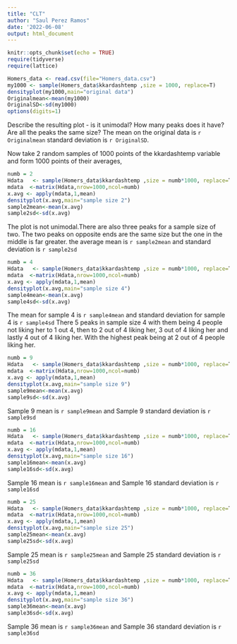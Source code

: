 ```yaml
---
title: "CLT"
author: "Saul Perez Ramos"
date: '2022-06-08'
output: html_document
---
```



```r
knitr::opts_chunk$set(echo = TRUE)
require(tidyverse)
require(lattice)
```

```r
Homers_data <- read.csv(file="Homers_data.csv")
my1000 <- sample(Homers_data$kkardashtemp ,size = 1000, replace=T)
densityplot(my1000,main="original data")
Originalmean<-mean(my1000)
OriginalSD<-sd(my1000)
options(digits=1)
```

Describe the resulting plot -  is it unimodal?  How many peaks does it have?  Are all the peaks the same size? 
The mean on the original data is `r Originalmean`  standard deviation is `r OriginalSD`.



Now take 2 random samples of 1000 points of the kkardashtemp variable and form 1000 points of their averages,

```r
numb = 2
Hdata   <- sample(Homers_data$kkardashtemp ,size = numb*1000, replace=T)
mdata  <-matrix(Hdata,nrow=1000,ncol=numb)
x.avg <- apply(mdata,1,mean)
densityplot(x.avg,main="sample size 2")
sample2mean<-mean(x.avg)
sample2sd<-sd(x.avg)
```

The plot is not unimodal.There are also three peaks for a sample size of two. The two peaks on opposite ends are the same size but the one in the middle is far greater. the average mean is `r sample2mean` and standard deviation is `r sample2sd`

```r
numb = 4
Hdata   <- sample(Homers_data$kkardashtemp ,size = numb*1000, replace=T)
mdata  <-matrix(Hdata,nrow=1000,ncol=numb)
x.avg <- apply(mdata,1,mean)
densityplot(x.avg,main="sample size 4")
sample4mean<-mean(x.avg)
sample4sd<-sd(x.avg)
```

The mean for sample 4 is `r sample4mean` and standard deviation for sample 4 is `r sample4sd`
There 5 peaks in sample size 4 with them being 4 people not liking her to 1 out 4, then to 2 out of 4 liking her, 3 out of 4 liking her and lastly 4 out of 4 liking her. With the highest peak being at 2 out of 4 people liking her. 

```r
numb = 9
Hdata   <- sample(Homers_data$kkardashtemp ,size = numb*1000, replace=T)
mdata  <-matrix(Hdata,nrow=1000,ncol=numb)
x.avg <- apply(mdata,1,mean)
densityplot(x.avg,main="sample size 9")
sample9mean<-mean(x.avg)
sample9sd<-sd(x.avg)
```

Sample 9 mean is `r sample9mean` and Sample 9 standard deviation is `r sample9sd`

```r
numb = 16
Hdata   <- sample(Homers_data$kkardashtemp ,size = numb*1000, replace=T)
mdata  <-matrix(Hdata,nrow=1000,ncol=numb)
x.avg <- apply(mdata,1,mean)
densityplot(x.avg,main="sample size 16")
sample16mean<-mean(x.avg)
sample16sd<-sd(x.avg)
```

Sample 16 mean is `r sample16mean` and Sample 16 standard deviation is `r sample16sd`

```r
numb = 25
Hdata   <- sample(Homers_data$kkardashtemp ,size = numb*1000, replace=T)
mdata  <-matrix(Hdata,nrow=1000,ncol=numb)
x.avg <- apply(mdata,1,mean)
densityplot(x.avg,main="sample size 25")
sample25mean<-mean(x.avg)
sample25sd<-sd(x.avg)
```

Sample 25 mean is `r sample25mean` and Sample 25 standard deviation is `r sample25sd`

```r
numb = 36
Hdata   <- sample(Homers_data$kkardashtemp ,size = numb*1000, replace=T)
mdata  <-matrix(Hdata,nrow=1000,ncol=numb)
x.avg <- apply(mdata,1,mean)
densityplot(x.avg,main="sample size 36")
sample36mean<-mean(x.avg)
sample36sd<-sd(x.avg)
```

Sample 36 mean is `r sample36mean` and Sample 36 standard deviation is `r sample36sd`